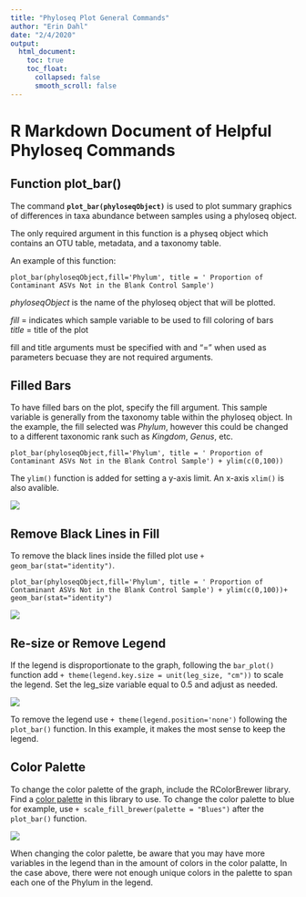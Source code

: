 ---
title: "Phyloseq Plot General Commands"
author: "Erin Dahl"
date: "2/4/2020"
output: 
  html_document:
    toc: true
    toc_float:
      collapsed: false
      smooth_scroll: false
---

# R Markdown Document of Helpful Phyloseq Commands

## Function plot_bar()

The command __`plot_bar(phyloseqObject)`__ is used to plot summary graphics of differences in taxa abundance between samples using a phyloseq object.

The only required argument in this function is a physeq object which contains an OTU table, metadata, and a taxonomy table.

An example of this function:

`plot_bar(phyloseqObject,fill='Phylum', title = ' Proportion of Contaminant ASVs Not in the Blank Control Sample')`

_phyloseqObject_ is the name of the phyloseq object that will be plotted.

_fill_ = indicates which sample variable to be used to fill coloring of bars  
_title_ = title of the plot

fill and title arguments must be specified with and "=" when used as parameters becuase they are not required arguments.

## Filled Bars

To have filled bars on the plot, specify the fill argument. This sample variable is generally from the taxonomy table within the phyloseq object.
In the example, the fill selected was _Phylum_, however this could be changed to a different taxonomic rank such as _Kingdom_, _Genus_, etc. 

`plot_bar(phyloseqObject,fill='Phylum', title = ' Proportion of Contaminant ASVs Not in the Blank Control Sample') + ylim(c(0,100))`

The `ylim()` function is added for setting a y-axis limit. An x-axis `xlim()` is also avalible.

![](C:/Users/dahleri/Documents/RMarkdownTraining/PhyloseqPlotGeneralCommands/GeneralCommandsPlot1.png)

## Remove Black Lines in Fill

To remove the black lines inside the filled plot use `+ geom_bar(stat="identity")`.

`plot_bar(phyloseqObject,fill='Phylum', title = ' Proportion of Contaminant ASVs Not in the Blank Control Sample') + ylim(c(0,100))+ geom_bar(stat="identity")`

![](C:/Users/dahleri/Documents/RMarkdownTraining/PhyloseqPlotGeneralCommands/GeneralCommandsPlot2.png)

## Re-size or Remove Legend

If the legend is disproportionate to the graph, following the `bar_plot()` function add `+ theme(legend.key.size = unit(leg_size, "cm"))` to scale the legend. Set the leg_size variable equal to 0.5 and adjust as needed.

![](C:/Users/dahleri/Documents/RMarkdownTraining/PhyloseqPlotGeneralCommands/GeneralCommandsPlot3.png)

To remove the legend use `+ theme(legend.position='none')` following the `plot_bar()` function. In this example, it makes the most sense to keep the legend.

## Color Palette

To change the color palette of the graph, include the RColorBrewer library. Find a [color palette](https://rdrr.io/cran/RColorBrewer/man/ColorBrewer.html) in this library to use. To change the color palette to blue for example, use `+ scale_fill_brewer(palette = "Blues")` after the `plot_bar()` function.

![](C:/Users/dahleri/Documents/RMarkdownTraining/PhyloseqPlotGeneralCommands/GeneralCommandsPlot4.png)

When changing the color palette, be aware that you may have more variables in the legend than in the amount of colors in the color palatte, In the case above, there were not enough unique colors in the palette to span each one of the Phylum in the legend.





